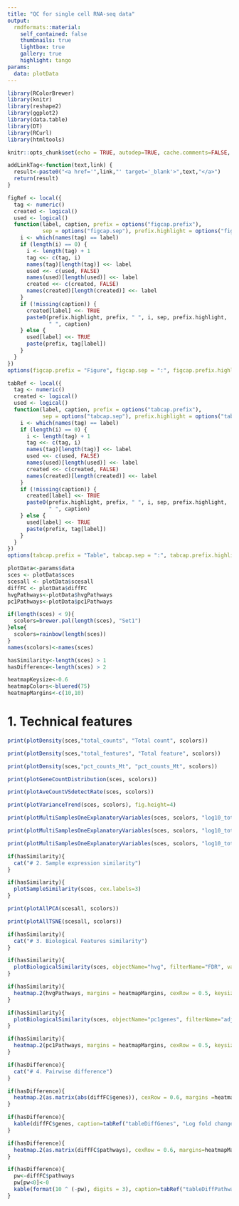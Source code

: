 ```yaml
---
title: "QC for single cell RNA-seq data"
output: 
  rmdformats::material:
    self_contained: false
    thumbnails: true
    lightbox: true
    gallery: true
    highlight: tango  
params:
  data: plotData
---
```


```r
library(RColorBrewer)
library(knitr)
library(reshape2)
library(ggplot2)
library(data.table)
library(DT)
library(RCurl)
library(htmltools)

knitr::opts_chunk$set(echo = TRUE, autodep=TRUE, cache.comments=FALSE, message=FALSE, warning=FALSE)

addLinkTag<-function(text,link) {
  result<-paste0("<a href='",link,"' target='_blank'>",text,"</a>")
  return(result)
}

figRef <- local({
  tag <- numeric()
  created <- logical()
  used <- logical()
  function(label, caption, prefix = options("figcap.prefix"), 
           sep = options("figcap.sep"), prefix.highlight = options("figcap.prefix.highlight")) {
    i <- which(names(tag) == label)
    if (length(i) == 0) {
      i <- length(tag) + 1
      tag <<- c(tag, i)
      names(tag)[length(tag)] <<- label
      used <<- c(used, FALSE)
      names(used)[length(used)] <<- label
      created <<- c(created, FALSE)
      names(created)[length(created)] <<- label
    }
    if (!missing(caption)) {
      created[label] <<- TRUE
      paste0(prefix.highlight, prefix, " ", i, sep, prefix.highlight, 
             " ", caption)
    } else {
      used[label] <<- TRUE
      paste(prefix, tag[label])
    }
  }
})
options(figcap.prefix = "Figure", figcap.sep = ":", figcap.prefix.highlight = "**")

tabRef <- local({
  tag <- numeric()
  created <- logical()
  used <- logical()
  function(label, caption, prefix = options("tabcap.prefix"), 
           sep = options("tabcap.sep"), prefix.highlight = options("tabcap.prefix.highlight")) {
    i <- which(names(tag) == label)
    if (length(i) == 0) {
      i <- length(tag) + 1
      tag <<- c(tag, i)
      names(tag)[length(tag)] <<- label
      used <<- c(used, FALSE)
      names(used)[length(used)] <<- label
      created <<- c(created, FALSE)
      names(created)[length(created)] <<- label
    }
    if (!missing(caption)) {
      created[label] <<- TRUE
      paste0(prefix.highlight, prefix, " ", i, sep, prefix.highlight, 
             " ", caption)
    } else {
      used[label] <<- TRUE
      paste(prefix, tag[label])
    }
  }
})
options(tabcap.prefix = "Table", tabcap.sep = ":", tabcap.prefix.highlight = "**")
```

```r
plotData<-params$data
sces <- plotData$sces
scesall <- plotData$scesall
diffFC <- plotData$diffFC
hvgPathways<-plotData$hvgPathways
pc1Pathways<-plotData$pc1Pathways

if(length(sces) < 9){
  scolors=brewer.pal(length(sces), "Set1")
}else{
  scolors=rainbow(length(sces))
}
names(scolors)<-names(sces)

hasSimilarity<-length(sces) > 1
hasDifference<-length(sces) > 2

heatmapKeysize<-0.6
heatmapColors<-bluered(75)
heatmapMargins<-c(10,10)

```

# 1. Technical features

```r
print(plotDensity(sces,"total_counts", "Total count", scolors))
```

```r
print(plotDensity(sces,"total_features", "Total feature", scolors))
```

```r
print(plotDensity(sces,"pct_counts_Mt", "pct_counts_Mt", scolors))
```

```r
print(plotGeneCountDistribution(sces, scolors))
```

```r
print(plotAveCountVSdetectRate(sces, scolors))
```

```r
print(plotVarianceTrend(sces, scolors), fig.height=4)
```

```r
print(plotMultiSamplesOneExplanatoryVariables(sces, scolors, "log10_total_counts"))
```

```r
print(plotMultiSamplesOneExplanatoryVariables(sces, scolors, "log10_total_features"))
```

```r
print(plotMultiSamplesOneExplanatoryVariables(sces, scolors, "log10_total_counts_Mt"))
```

```r
if(hasSimilarity){
  cat("# 2. Sample expression similarity")
}
```

```r
if(hasSimilarity){
  plotSampleSimilarity(sces, cex.labels=3)
}
```

```r
print(plotAllPCA(scesall, scolors))
```

```r
print(plotAllTSNE(scesall, scolors))
```

```r
if(hasSimilarity){
  cat("# 3. Biological Features similarity")
}
```

```r
if(hasSimilarity){
  plotBiologicalSimilarity(sces, objectName="hvg", filterName="FDR", valueName="bio", cexRow = 0.5, margins = heatmapMargins, keysize=heatmapKeysize, col=heatmapColors)
}
```

```r
if(hasSimilarity){
  heatmap.2(hvgPathways, margins = heatmapMargins, cexRow = 0.5, keysize=heatmapKeysize, col=heatmapColors)
}
```

```r
if(hasSimilarity){
  plotBiologicalSimilarity(sces, objectName="pc1genes", filterName="adj.P.Val", valueName="logFC", cexRow = 0.5, margins = heatmapMargins, keysize=heatmapKeysize, col=heatmapColors)
}
```

```r
if(hasSimilarity){
  heatmap.2(pc1Pathways, margins = heatmapMargins, cexRow = 0.5, keysize=heatmapKeysize, col=heatmapColors)
}
```

```r
if(hasDifference){
  cat("# 4. Pairwise difference")
}
```

```r
if(hasDifference){
  heatmap.2(as.matrix(abs(diffFC$genes)), cexRow = 0.6, margins =heatmapMargins, keysize=heatmapKeysize, col=heatmapColors)
}
```

```r
if(hasDifference){
  kable(diffFC$genes, caption=tabRef("tableDiffGenes", "Log fold change of differentially expressed genes"))
}
```

```r
if(hasDifference){
  heatmap.2(as.matrix(diffFC$pathways), cexRow = 0.6, margins=heatmapMargins, keysize=heatmapKeysize, col=heatmapColors)
}
```

```r
if(hasDifference){
  pw<-diffFC$pathways
  pw[pw<0]<-0
  kable(format(10 ^ (-pw), digits = 3), caption=tabRef("tableDiffPathway", "Differentially Pathway"))
}
```
